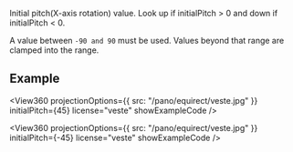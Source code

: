 
<OptionDescriptor type="number" defaultVal="0" added="4.0.0" />

Initial pitch(X-axis rotation) value.
Look up if initialPitch > 0 and down if initialPitch < 0.

A value between `-90 and 90` must be used.
Values beyond that range are clamped into the range.

## Example
<View360
  projectionOptions={{
    src: "/pano/equirect/veste.jpg"
  }}
  initialPitch={45}
  license="veste"
  showExampleCode />

<View360
  projectionOptions={{
    src: "/pano/equirect/veste.jpg"
  }}
  initialPitch={-45}
  license="veste"
  showExampleCode />
